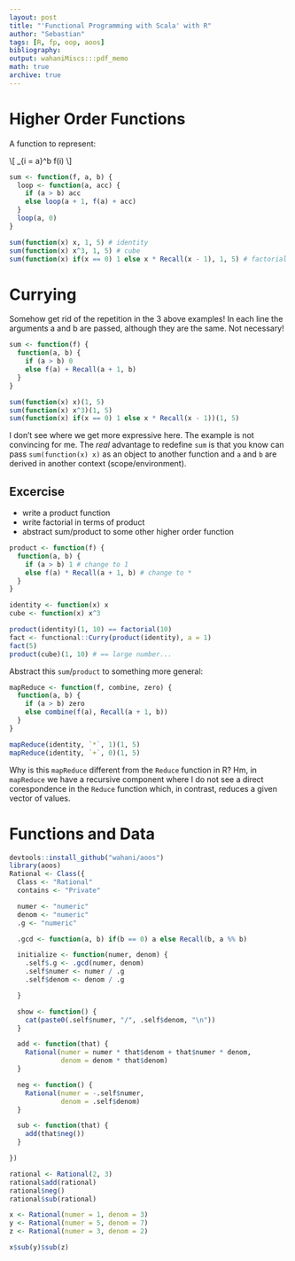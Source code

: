 ```yaml
---
layout: post
title: "'Functional Programming with Scala' with R"
author: "Sebastian"
tags: [R, fp, oop, aoos]
bibliography:
output: wahaniMiscs:::pdf_memo
math: true
archive: true
---
```


# Higher Order Functions

A function to represent:

\\[ \sum_{i = a}^b f(i) \\]

```r
sum <- function(f, a, b) {
  loop <- function(a, acc) {
    if (a > b) acc
    else loop(a + 1, f(a) + acc)
  }
  loop(a, 0)
}

sum(function(x) x, 1, 5) # identity
sum(function(x) x^3, 1, 5) # cube
sum(function(x) if(x == 0) 1 else x * Recall(x - 1), 1, 5) # factorial
```

# Currying

Somehow get rid of the repetition in the 3 above examples! In each line the arguments a and b are passed, although they are the same. Not necessary!

```r
sum <- function(f) {
  function(a, b) {
    if (a > b) 0
    else f(a) + Recall(a + 1, b)
  }
}

sum(function(x) x)(1, 5)
sum(function(x) x^3)(1, 5)
sum(function(x) if(x == 0) 1 else x * Recall(x - 1))(1, 5)
```

I don't see where we get more expressive here. The example is not convincing for me. The *real* advantage to redefine `sum` is that you know can pass `sum(function(x) x)` as an object to another function and `a` and `b` are derived in another context (scope/environment).

## Excercise

- write a product function
- write factorial in terms of product
- abstract sum/product to some other higher order function

```r
product <- function(f) {
  function(a, b) {
    if (a > b) 1 # change to 1
    else f(a) * Recall(a + 1, b) # change to *
  }
}

identity <- function(x) x
cube <- function(x) x^3

product(identity)(1, 10) == factorial(10)
fact <- functional::Curry(product(identity), a = 1)
fact(5)
product(cube)(1, 10) # == large number...
```

Abstract this `sum`/`product` to something more general:

```r
mapReduce <- function(f, combine, zero) {
  function(a, b) {
    if (a > b) zero
    else combine(f(a), Recall(a + 1, b))
  }
}

mapReduce(identity, `*`, 1)(1, 5)
mapReduce(identity, `+`, 0)(1, 5)
```

Why is this `mapReduce` different from the `Reduce` function in R? Hm, in `mapReduce` we have a recursive component where I do not see a direct corespondence in the `Reduce` function which, in contrast, reduces a given vector of values.

# Functions and Data

```r
devtools::install_github("wahani/aoos")
library(aoos)
Rational <- Class({
  Class <- "Rational"
  contains <- "Private"

  numer <- "numeric"
  denom <- "numeric"
  .g <- "numeric"

  .gcd <- function(a, b) if(b == 0) a else Recall(b, a %% b)

  initialize <- function(numer, denom) {
    .self$.g <- .gcd(numer, denom)
    .self$numer <- numer / .g
    .self$denom <- denom / .g

  }

  show <- function() {
    cat(paste0(.self$numer, "/", .self$denom, "\n"))
  }

  add <- function(that) {
    Rational(numer = numer * that$denom + that$numer * denom,
             denom = denom * that$denom)
  }

  neg <- function() {
    Rational(numer = -.self$numer,
             denom = .self$denom)
  }

  sub <- function(that) {
    add(that$neg())
  }

})

rational <- Rational(2, 3)
rational$add(rational)
rational$neg()
rational$sub(rational)

x <- Rational(numer = 1, denom = 3)
y <- Rational(numer = 5, denom = 7)
z <- Rational(numer = 3, denom = 2)

x$sub(y)$sub(z)

```
